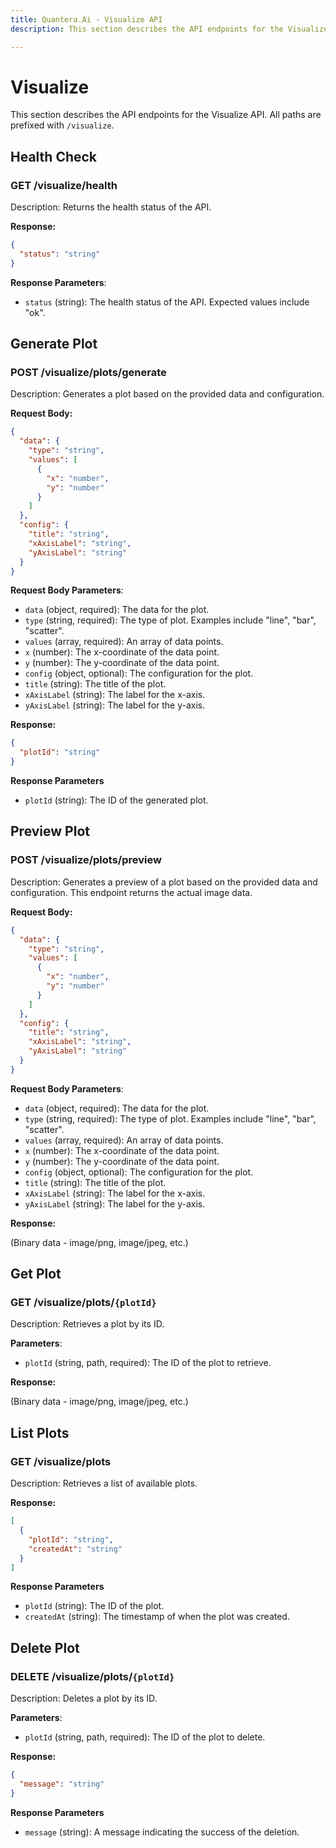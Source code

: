```yaml
---
title: Quantera.Ai - Visualize API
description: This section describes the API endpoints for the Visualize API.  All paths are prefixed with `/visualize`.

---
```



# Visualize
This section describes the API endpoints for the Visualize API.  All paths are prefixed with `/visualize`.

## Health Check

### GET /visualize/health
Description: Returns the health status of the API.

**Response:**

```json
{
  "status": "string"
}
```
**Response Parameters**:

- `status` (string): The health status of the API. Expected values include "ok".

## Generate Plot

### POST /visualize/plots/generate
Description: Generates a plot based on the provided data and configuration.

**Request Body:**

```json
{
  "data": {
    "type": "string",
    "values": [
      {
        "x": "number",
        "y": "number"
      }
    ]
  },
  "config": {
    "title": "string",
    "xAxisLabel": "string",
    "yAxisLabel": "string"
  }
}
```

**Request Body Parameters**:

- `data` (object, required): The data for the plot.
- `type` (string, required): The type of plot. Examples include "line", "bar", "scatter".
- `values` (array, required): An array of data points.
- `x` (number): The x-coordinate of the data point.
- `y` (number): The y-coordinate of the data point.
- `config` (object, optional): The configuration for the plot.
- `title` (string): The title of the plot.
- `xAxisLabel` (string): The label for the x-axis.
- `yAxisLabel` (string): The label for the y-axis.

**Response:**

```json
{
  "plotId": "string"
}
```

**Response Parameters**

- `plotId` (string): The ID of the generated plot.

## Preview Plot

### POST /visualize/plots/preview
Description: Generates a preview of a plot based on the provided data and configuration.  This endpoint returns the actual image data.

**Request Body:**

```json
{
  "data": {
    "type": "string",
    "values": [
      {
        "x": "number",
        "y": "number"
      }
    ]
  },
  "config": {
    "title": "string",
    "xAxisLabel": "string",
    "yAxisLabel": "string"
  }
}
```

**Request Body Parameters**:

- `data` (object, required): The data for the plot.
- `type` (string, required): The type of plot. Examples include "line", "bar", "scatter".
- `values` (array, required): An array of data points.
- `x` (number): The x-coordinate of the data point.
- `y` (number): The y-coordinate of the data point.
- `config` (object, optional): The configuration for the plot.
- `title` (string): The title of the plot.
- `xAxisLabel` (string): The label for the x-axis.
- `yAxisLabel` (string): The label for the y-axis.

**Response:**

(Binary data - image/png, image/jpeg, etc.)

## Get Plot

### GET /visualize/plots/`{plotId}`
Description: Retrieves a plot by its ID.

**Parameters**:

- `plotId` (string, path, required): The ID of the plot to retrieve.

**Response:**

(Binary data - image/png, image/jpeg, etc.)

## List Plots

### GET /visualize/plots
Description: Retrieves a list of available plots.

**Response:**

```json
[
  {
    "plotId": "string",
    "createdAt": "string"
  }
]
```

**Response Parameters**

- `plotId` (string): The ID of the plot.
- `createdAt` (string): The timestamp of when the plot was created.

## Delete Plot

### DELETE /visualize/plots/`{plotId}`
Description: Deletes a plot by its ID.

**Parameters**:

- `plotId` (string, path, required): The ID of the plot to delete.

**Response:**

```json
{
  "message": "string"
}
```

**Response Parameters**

- `message` (string): A message indicating the success of the deletion.